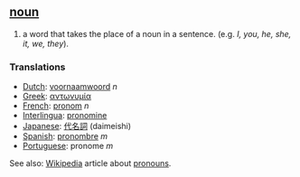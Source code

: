 == [[noun]] ==
# a word that takes the place of a noun in a sentence. (e.g. ''I, you, he, she, it, we, they'').

=== Translations ===
*[[Dutch]]: [[voornaamwoord]] ''n''
*[[Greek]]: [[αντωνυμία]]
*[[French]]: [[pronom]] ''n''
*[[Interlingua]]: [[pronomine]]
*[[Japanese]]: [[代名詞]] (daimeishi)
*[[Spanish]]: [http://es.wikipedia.org/wiki/pronombre pronombre] ''m''
*[[Portuguese]]: pronome ''m''

See also: [[Wikipedia]] article about [[w:pronoun|pronoun]]s.